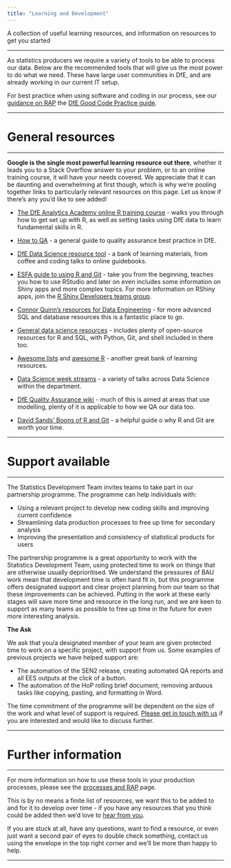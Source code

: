 ```yaml
---
title: "Learning and Development"
---
```


<p class="text-muted">A collection of useful learning resources, and information on resources to get you started</p>

---


As statistics producers we require a variety of tools to be able to process our data. Below are the recommended tools that will give us the most power to do what we need. These have large user communities in DfE, and are already working in our current IT setup.

For best practice when using software and coding in our process, see our [guidance on RAP](rap.html){target="_blank" rel="noopener noreferrer"} the [DfE Good Code Practice guide](https://dfe-analytical-services.github.io/good-code-practice/index.html){target="_blank" rel="noopener noreferrer"}.


---

# General resources

---

**Google is the single most powerful learning resource out there**, whether it leads you to a Stack Overflow answer to your problem, or to an online training course, it will have your needs covered. We appreciate that it can be daunting and overwhelming at first though, which is why we're pooling together links to particularly relevant resources on this page. Let us know if there's any you'd like to see added!

- [The DfE Analytics Academy online R training course](https://trello.com/invite/b/QdDx3VmA/96f273b3438db2bb8ee5feae3943c3d4/analytics-academy-an-r-training-course){target="_blank" rel="noopener noreferrer"} - walks you through how to get set up with R, as well as setting tasks using DfE data to learn fundamental skills in R.

- [How to QA](https://dfe-analytical-services.github.io/how-to-qa/index.html){target="_blank" rel="noopener noreferrer"} - a general guide to quality assurance best practice in DfE.

- [DfE Data Science resource tool](https://rsconnect/rsc/DS-Resources/){target="_blank" rel="noopener noreferrer"} - a bank of learning materials, from coffee and coding talks to online guidebooks.

- [ESFA guide to using R and Git](https://rsconnect/rsc/esfa-r-training/){target="_blank" rel="noopener noreferrer"} - take you from the beginning, teaches you how to use RStudio and later on even includes some information on Shiny apps and more complex topics. For more information on RShiny apps, join the [R Shiny Developers teams group](https://teams.microsoft.com/l/channel/19%3A311ec2e4d46b4dd38f0d61f05fb93383%40thread.skype/tab%3A%3A1fc89e11-fa70-473d-b993-df467ca0d459?groupId=b95c605d-8fbc-4e4d-9a76-2f7d1c55e70a&tenantId=fad277c9-c60a-4da1-b5f3-b3b8b34a82f9).

- [Connor Quinn's resources for Data Engineering](https://educationgovuk.sharepoint.com/sites/sarpi/g/SitePages/DataEngineeringResources.aspx){target="_blank" rel="noopener noreferrer"} - for more advanced SQL and database resources this is a fantastic place to go.

- [General data science resources](https://github.com/Chris-Engelhardt/data_sci_guide){target="_blank" rel="noopener noreferrer"} - includes plenty of open-source resources for R and SQL, with Python, Git, and shell included in there too.

- [Awesome lists](https://github.com/sindresorhus/awesome){target="_blank" rel="noopener noreferrer"} and [awesome R](https://github.com/qinwf/awesome-R){target="_blank" rel="noopener noreferrer"} - another great bank of learning resources.

- [Data Science week streams](https://web.microsoftstream.com/group/df01862c-7ad4-4f25-b7f2-df7353af52a9){target="_blank" rel="noopener noreferrer"} - a variety of talks across Data Science within the department.

- [DfE Quality Assurance wiki](https://educationgovuk.sharepoint.com/sites/sarpi/g/SitePages/Quality-Assurance.aspx){target="_blank" rel="noopener noreferrer"} -  much of this is aimed at areas that use modelling, plenty of it is applicable to how we QA our data too.

- [David Sands' Boons of R and Git](https://psysandsy.github.io/boons-r-git.html){target="_blank" rel="noopener noreferrer"} - a helpful guide o why R and Git are worth your time.

---

# Support available

---

The Statistics Development Team invites teams to take part in our partnership programme. The programme can help individuals with:

* Using a relevant project to develop new coding skills and improving current confidence
* Streamlining data production processes to free up time for secondary analysis
* Improving the presentation and consistency of statistical products for users

The partnership programme is a great opportunity to work with the Statistics Development Team, using protected time to work on things that are otherwise usually deprioritised. We understand the pressures of BAU work mean that development time is often hard fit in, but this programme offers designated support and clear project planning from our team so that these improvements can be achieved. Putting in the work at these early stages will save more time and resource in the long run, and we are keen to support as many teams as possible to free up time in the future for even more interesting analysis.

**The Ask**

We ask that you/a designated member of your team are given protected time to work on a specific project, with support from us. Some examples of previous projects we have helped support are:

* The automation of the SEN2 release, creating automated QA reports and all EES outputs at the click of a button.
* The automation of the HoP rolling brief document, removing arduous tasks like copying, pasting, and formatting in Word.

The time commitment of the programme will be dependent on the size of the work and what level of support is required. [Please get in touch with us](mailto:Statistics.DEVELOPMENT@education.gov.uk) if you are interested and would like to discuss further.

---

# Further information

---

For more information on how to use these tools in your production processes, please see the [processes and RAP](rap.html){target="_blank" rel="noopener noreferrer"} page.


This is by no means a finite list of resources, we want this to be added to and for it to develop over time - if you have any resources that you think could be added then we'd love to [hear from you](mailto:statistics.development@education.gov.uk). 


If you are stuck at all, have any questions, want to find a resource, or even just want a second pair of eyes to double check something, contact us using the envelope in the top right corner and we'll be more than happy to help.


---